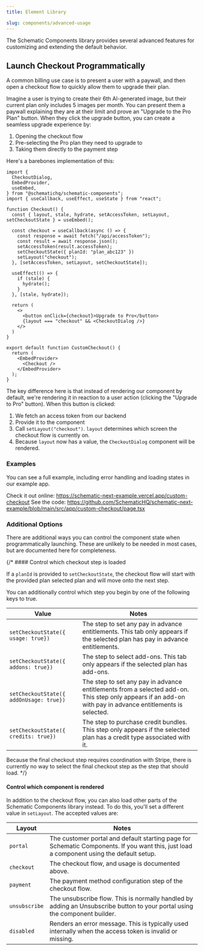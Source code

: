 ```yaml
---
title: Element Library

slug: components/advanced-usage
---
```


The Schematic Components library provides several advanced features for customizing and extending the default behavior.

## Launch Checkout Programmatically

A common billing use case is to present a user with a paywall, and then open a checkout flow to quickly allow them to upgrade their plan.

Imagine a user is trying to create their 6th AI-generated image, but their current plan only includes 5 images per month. You can present them a paywall explaining they are at their limit and prove an "Upgrade to the Pro Plan" button. When they click the upgrade button, you can create a seamless upgrade experience by:

1. Opening the checkout flow
2. Pre-selecting the Pro plan they need to upgrade to
3. Taking them directly to the payment step

Here's a barebones implementation of this:

```CustonCheckout.tsx
import {
  CheckoutDialog,
  EmbedProvider,
  useEmbed,
} from "@schematichq/schematic-components";
import { useCallback, useEffect, useState } from "react";

function Checkout() {
  const { layout, stale, hydrate, setAccessToken, setLayout, setCheckoutState } = useEmbed();

  const checkout = useCallback(async () => {
    const response = await fetch("/api/accessToken");
    const result = await response.json();
    setAccessToken(result.accessToken);
    setCheckoutState({ planId: "plan_abc123" })
    setLayout("checkout");
  }, [setAccessToken, setLayout, setCheckoutState]);

  useEffect(() => {
    if (stale) {
      hydrate();
    }
  }, [stale, hydrate]);

  return (
    <>
      <button onClick={checkout}>Upgrade to Pro</button>
      {layout === "checkout" && <CheckoutDialog />}
    </>
  )
}

export default function CustomCheckout() {
  return (
    <EmbedProvider>
      <Checkout />
    </EmbedProvider>
  );
}
```

The key difference here is that instead of rendering our component by default, we're rendering it in reaction to a user action (clicking the "Upgrade to Pro" button). When this button is clicked:

1. We fetch an access token from our backend
2. Provide it to the component
3. Call `setLayout("checkout")`. `layout` determines which screen the checkout flow is currently on.
4. Because `layout` now has a value, the `CheckoutDialog` component will be rendered.


### Examples

You can see a full example, including error handling and loading states in our example app. 

Check it out online: https://schematic-next-example.vercel.app/custom-checkout
See the code: https://github.com/SchematicHQ/schematic-next-example/blob/main/src/app/custom-checkout/page.tsx

### Additional Options

There are additional ways you can control the component state when programmatically launching. These are unlikely to be needed in most cases, but are documented here for completeness.

{/* #### Control which checkout step is loaded

If a `planId` is provided to `setCheckoutState`, the checkout flow will start with the provided plan selected plan and will move onto the next step. 

You can additionally control which step you begin by one of the following keys to true. 

| Value | Notes |
| --- | --- |
| `setCheckoutState({ usage: true})` | The step to set any pay in advance entitlements. This tab only appears if the selected plan has pay in advance entitlements. | 
| `setCheckoutState({ addons: true})` | The step to select add-ons. This tab only appears if the selected plan has add-ons. |
| `setCheckoutState({ addOnUsage: true})` | The step to set any pay in advance entitlements from a selected add-on. This step only appears if an add-on with pay in advance entitlements is selected. |
| `setCheckoutState({ credits: true})` | The step to purchase credit bundles. This step only appears if the selected plan has a credit type associated with it. |

<Note>
  Because the final checkout step requires coordination with Stripe, there is currently no way to select the final checkout step as the step that should load. 
</Note> */}

#### Control which component is rendered

In addition to the checkout flow, you can also load other parts of the Schematic Components library instead. To do this, you'll set a different value in `setLayout`. The accepted values are:

| Layout | Notes |
| --- | --- |
| `portal` | The customer portal and default starting page for Schematic Components. If you want this, just load a component using the default setup. |
| `checkout` | The checkout flow, and usage is documented above. |
| `payment` | The payment method configuration step of the checkout flow. |
| `unsubscribe` | The unsubscribe flow. This is normally handled by adding an Unsubscribe button to your portal using the component builder. |
| `disabled` | Renders an error message. This is typically used internally when the access token is invalid or missing. |

